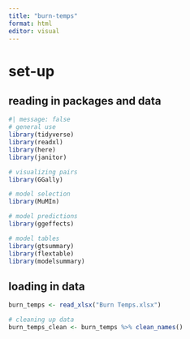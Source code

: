 ```yaml
---
title: "burn-temps"
format: html
editor: visual
---
```

# set-up
## reading in packages and data
```r
#| message: false
# general use
library(tidyverse)
library(readxl)
library(here)
library(janitor)

# visualizing pairs
library(GGally)

# model selection
library(MuMIn)

# model predictions
library(ggeffects)

# model tables
library(gtsummary)
library(flextable)
library(modelsummary)
```

## loading in data
```r
burn_temps <- read_xlsx("Burn Temps.xlsx")

# cleaning up data
burn_temps_clean <- burn_temps %>% clean_names()
```

